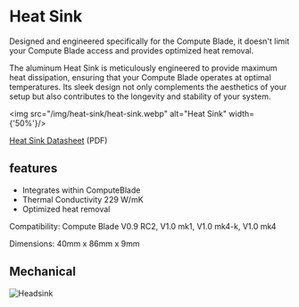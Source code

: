 # Heat Sink


Designed and engineered specifically for the Compute Blade, it doesn't limit your Compute Blade access and provides optimized heat removal.

The aluminum Heat Sink is meticulously engineered to provide maximum heat dissipation, ensuring that your Compute Blade operates at optimal temperatures. Its sleek design not only complements the aesthetics of your setup but also contributes to the longevity and stability of your system.

<img src="/img/heat-sink/heat-sink.webp" alt="Heat Sink" width={'50%'}/>

[Heat Sink Datasheet](/docs/static/datasheet/Heatsink_datasheet_v.1.0.pdf) (PDF)

## features

- Integrates within ComputeBlade
- Thermal Conductivity 229 W/mK
- Optimized heat removal

Compatibility: Compute Blade V0.9 RC2, V1.0 mk1, V1.0 mk4-k, V1.0 mk4

Dimensions: 40mm x 86mm x 9mm

## Mechanical

<img src="/img/heat-sink/heat-sink-mecanical.webp" alt="Headsink"/>
